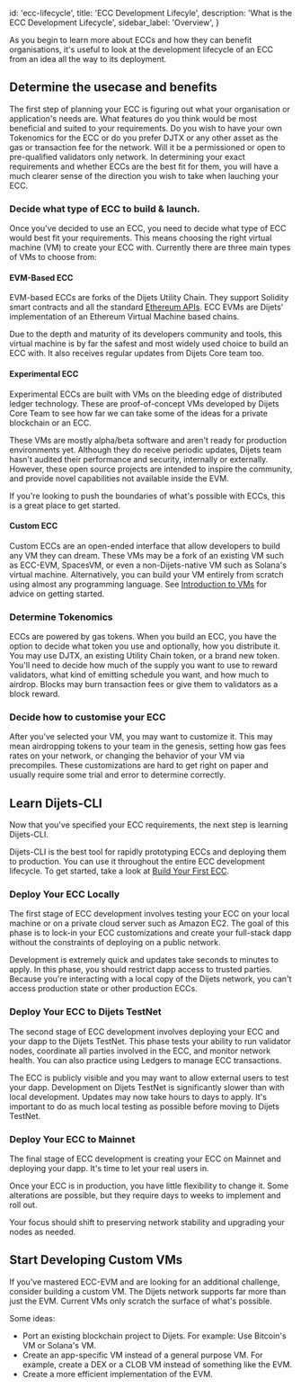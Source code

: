 
  id: 'ecc-lifecycle',
  title: 'ECC Development Lifecyle',
  description: 'What is the ECC Development Lifecycle',
  sidebar_label: 'Overview',
}

As you begin to learn more about ECCs and how they can benefit organisations, it's useful to look at the 
development lifecycle of an ECC from an idea all the way to its deployment.

## Determine the usecase and benefits

The first step of planning your ECC is figuring out what your organisation or application's needs are. What features do you
think would be most beneficial and suited to your requirements. Do you wish to have your own Tokenomics for the ECC or do you prefer
DJTX or any other asset as the gas or transaction fee for the network. Will it be a permissioned or open to pre-qualified validators only network.
In determining your exact requirements and whether ECCs are the best fit for them, you will have a much clearer sense of the direction you wish to take
when lauching your ECC.

### Decide what type of ECC to build & launch.

Once you've decided to use an ECC, you need to decide what type of ECC would best fit your requirements. This means
choosing the right virtual machine (VM) to create your ECC with. Currently there are three
main types of VMs to choose from:

#### EVM-Based ECC

EVM-based ECCs are forks of the Dijets Utility Chain. They support Solidity
smart contracts and all the standard [Ethereum APIs](/docs/guides/node-apis/utility-chain-api#ethereum-apis).
ECC EVMs are Dijets' implementation of an Ethereum Virtual Machine based chains.

Due to the depth and maturity of its developers community and tools, this virtual machine is by far the safest and
most widely used choice to build an ECC with. It also receives regular updates from Dijets Core team too.

#### Experimental ECC

Experimental ECCs are built with VMs on the bleeding edge of distributed ledger technology.
These are proof-of-concept VMs developed by Dijets Core Team to see how far we can take some of the ideas
for a private blockchain or an ECC. 

These VMs are mostly alpha/beta software and aren't ready for production environments yet. Although they do receive periodic updates, Dijets team hasn't audited their performance and security, internally or externally. However, these
open source projects are intended to inspire the community, and provide novel capabilities not
available inside the EVM.

If you're looking to push the boundaries of what's possible with ECCs, this is a great place to
get started.

#### Custom ECC

Custom ECCs are an open-ended interface that allow developers to build any VM they can dream.
These VMs may be a fork of an existing VM such as ECC-EVM, SpacesVM, or even a
non-Dijets-native VM such as Solana's virtual machine. Alternatively, you can build your VM
entirely from scratch using almost any programming language. See [Introduction to VMs](introduction-to-vm) 
for advice on getting started.

### Determine Tokenomics

ECCs are powered by gas tokens. When you build an ECC, you have the option to decide what token
you use and optionally, how you distribute it. You may use DJTX, an existing Utility Chain token, or a
brand new token. You'll need to decide how much of the supply you want to use to reward validators,
what kind of emitting schedule you want, and how much to airdrop. Blocks may burn transaction fees
or give them to validators as a block reward.

### Decide how to customise your ECC

After you've selected your VM, you may want to customize it. This may mean airdropping tokens to
your team in the genesis, setting how gas fees rates on your network, or changing the
behavior of your VM via precompiles. These customizations are hard to get right on paper and usually
require some trial and error to determine correctly.

## Learn Dijets-CLI

Now that you've specified your ECC requirements, the next step is learning Dijets-CLI.

Dijets-CLI is the best tool for rapidly prototyping ECCs and deploying them to production. You
can use it throughout the entire ECC development lifecycle. To get started, take a look at [Build
Your First ECC](build-ecc).

### Deploy Your ECC Locally

The first stage of ECC development involves testing your ECC on your local machine or on a
private cloud server such as Amazon EC2. The goal of this phase is to lock-in your ECC
customizations and create your full-stack dapp without the constraints of deploying on a public
network.

Development is extremely quick and updates take seconds to minutes to apply. In this phase,
you should restrict dapp access to trusted parties. Because you're interacting with a local copy of
the Dijets network, you can't access production state or other production ECCs.

### Deploy Your ECC to Dijets TestNet

The second stage of ECC development involves deploying your ECC and your dapp to the Dijets TestNet. 
This phase tests your ability to run validator nodes, coordinate all parties involved in
the ECC, and monitor network health. You can also practice using Ledgers to manage ECC
transactions.

The ECC is publicly visible and you may want to allow external users to test your
dapp. Development on Dijets TestNet is significantly slower than with local development. Updates may now take
hours to days to apply. It's important to do as much local testing as possible before moving to
Dijets TestNet.

### Deploy Your ECC to Mainnet

The final stage of ECC development is creating your ECC on Mainnet and deploying your dapp.
It's time to let your real users in.

Once your ECC is in production, you have little flexibility
to change it. Some alterations are possible, but they require days to weeks to implement and roll
out.

Your focus should shift to preserving network stability and upgrading your nodes as needed.

## Start Developing Custom VMs

If you've mastered ECC-EVM and are looking for an additional challenge, consider building a
custom VM. The Dijets network supports far more than just the EVM. Current VMs only scratch the
surface of what's possible.

Some ideas:

- Port an existing blockchain project to Dijets. For example: Use Bitcoin's VM or Solana's VM.
- Create an app-specific VM instead of a general purpose VM. For example, create a DEX
  or a CLOB VM instead of something like the EVM.
- Create a more efficient implementation of the EVM.

